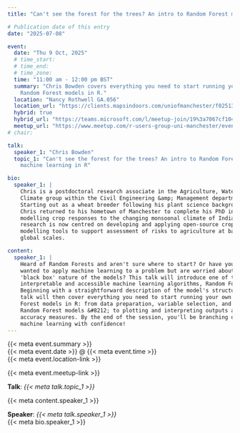 ```yaml
---
title: "Can't see the forest for the trees? An intro to Random Forest machine learning in R"

# Publication date of this entry
date: "2025-07-08"

event:
  date: "Thu 9 Oct, 2025"
  # time_start:
  # time_end:
  # time_zone:
  time: "11:00 am - 12:00 pm BST"
  summary: "Chris Bowden covers everything you need to start running your own
    Random Forest models in R."
  location: "Nancy Rothwell GA.056"
  location_url: "https://clients.mapsindoors.com/uniofmanchester/f02513f6650e4646ae55c607/details/e879f84107154389a73da0fe"
  hybrid: true
  hybrid_url: "https://teams.microsoft.com/l/meetup-join/19%3a7067cf1044b243a4a548d19ef38dd4ca%40thread.tacv2/1751884343074?context=%7b%22Tid%22%3a%22c152cb07-614e-4abb-818a-f035cfa91a77%22%2c%22Oid%22%3a%22a6268e3e-ebaf-4ac7-8498-8dbd4e1c426a%22%7d"
  meetup_url: "https://www.meetup.com/r-users-group-uni-manchester/events/308963404/?utm_medium=referral&utm_campaign=share-btn_savedevents_share_modal&utm_source=link"
# chair:

talk:
  speaker_1: "Chris Bowden"
  topic_1: "Can't see the forest for the trees? An intro to Random Forest
    machine learning in R"

bio:
  speaker_1: |
    Chris is a postdoctoral research associate in the Agriculture, Water and
    Climate group within the Civil Engineering &amp; Management department.
    Starting out as a wheat breeder following his plant science background,
    Chris returned to his hometown of Manchester to complete his PhD in
    modelling crop responses to the changing monsoonal climate of India. His
    research is now centred on developing and applying open-source crop-water
    modelling tools to support assessment of risks to agriculture at basin to
    global scales.

content:
  speaker_1: |
    Heard of Random Forests and aren't sure where to start? Or have you always
    wanted to apply machine learning to a problem but are worried about the
    'black box' nature of the models? This talk will introduce one of the most
    interpretable and accessible machine learning algorithms, Random Forests.
    Beginning with a straightforward description of the model's structure, this
    talk will then cover everything you need to start running your own Random
    Forest models in R: from data preparation, variable selection, and types of
    Random Forest models &#8212; to plotting and interpreting outputs and
    accuracy measures. By the end of the session, you'll be branching out into
    machine learning with confidence!
---
```


<!-- *** Note *** -->
<!-- Dynamically constructed links: -->
<!-- 1. meta event.location-link is constructed in content/events/_construct-event-location.lua -->
<!-- 2. meta event.meetup-link is constructed in content/events/_construct-event-meetup.lua -->

[{{< meta event.summary >}}]{.event-summary} \
[{{< meta event.date >}} @ {{< meta event.time >}}]{.event-time} \
[{{< meta event.location-link >}}]{.event-location}

<!-- The following content will only be rendered if -->
<!-- meta event.has-meetup-link is true -->
<!-- Note: This is currently not working and is rendering in the opposite -->
<!-- way from what is expected ... so comment out the conditional logic for -->
<!-- now pending further investigation! (meta event.meetup-link will be an -->
<!-- empty string if the url is not provided) -->
<!-- ::: {.content-hidden unless-meta="event.has-meetup-link"} -->
[{{< meta event.meetup-link >}}]{.event-meetup}
<!-- ::: -->

**Talk**: *{{< meta talk.topic_1 >}}*

{{< meta content.speaker_1 >}}

**Speaker**: *{{< meta talk.speaker_1 >}}* \
{{< meta bio.speaker_1 >}}
